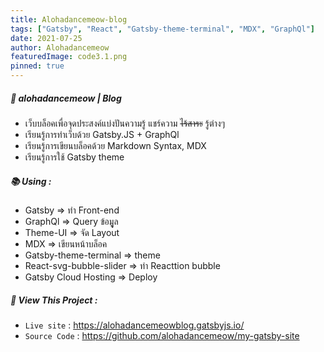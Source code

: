 ```yaml
---
title: Alohadancemeow-blog
tags: ["Gatsby", "React", "Gatsby-theme-terminal", "MDX", "GraphQl"]
date: 2021-07-25
author: Alohadancemeow
featuredImage: code3.1.png
pinned: true
---
```


##### 📝 alohadancemeow | Blog
- เว็บบล็อคเพื่อจุดประสงค์แบ่งปันความรู้ แชร์ความ ~~ไร้สาระ~~ รู้ต่างๆ
- เรียนรู้การทำเว็บด้วย Gatsby.JS + GraphQl
- เรียนรู้การเขียนบล็อคด้วย Markdown Syntax, MDX
- เรียนรู้การใช้ Gatsby theme

##### 📚 Using :
- Gatsby => ทำ Front-end
- GraphQl => Query ข้อมููล
- Theme-UI => จัด Layout
- MDX => เขียนหน้าบล็อค
- Gatsby-theme-terminal => theme
- React-svg-bubble-slider => ทำ Reacttion bubble
- Gatsby Cloud Hosting => Deploy

##### 🔎 View This Project :
- `Live site` : https://alohadancemeowblog.gatsbyjs.io/
- `Source Code` : https://github.com/alohadancemeow/my-gatsby-site